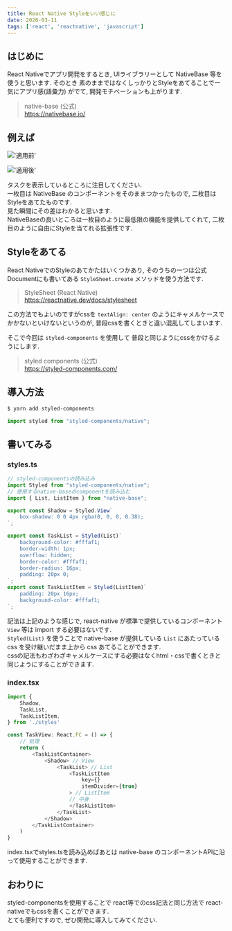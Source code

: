 ```yaml
---
title: React Native Styleをいい感じに
date: 2020-03-11
tags: ['react', 'reactnative', 'javascript']
---
```


## はじめに

React Nativeでアプリ開発をするとき, UIライブラリーとして NativeBase 等を使うと思います. そのとき
素のままではなくしっかりとStyleをあてることで一気にアプリ感(語彙力) がでて, 開発モチベーションも上がります.

> native-base (公式)\
> https://nativebase.io/

## 例えば

!['適用前'](https://i.gyazo.com/410048734961931da2537baf0abfc11c.png)

!['適用後'](https://i.gyazo.com/7278c4d69d0f6f4e6a9731b84f6882f5.png)

タスクを表示しているところに注目してください.\
一枚目は NativeBase のコンポーネントをそのままつかったもので, 二枚目はStyleをあてたものです.\
見た瞬間にその差はわかると思います.\
NativeBaseの良いところは一枚目のように最低限の機能を提供してくれて, 二枚目のように自由にStyleを当てれる拡張性です.

## Styleをあてる

React NativeでのStyleのあてかたはいくつかあり, そのうちの一つは公式Documentにも書いてある `StyleSheet.create`
メソッドを使う方法です.

> StyleSheet (React Native)\
> https://reactnative.dev/docs/stylesheet

この方法でもよいのですがcssを `textAlign: center` のようにキャメルケースでかかないといけないというのが,
普段cssを書くときと違い混乱してしまいます.

そこで今回は `styled-components` を使用して 普段と同じようにcssをかけるようにします.

> styled components (公式)\
> https://styled-components.com/

## 導入方法

```bash
$ yarn add styled-components
```

```typescript
import styled from "styled-components/native";
```

## 書いてみる

### styles.ts

```typescript
// styled-componentsの読み込み
import Styled from "styled-components/native";
// 使用するnative-baseのcomponentを読み込む
import { List, ListItem } from "native-base";

export const Shadow = Styled.View`
    box-shadow: 0 0 4px rgba(0, 0, 0, 0.38);
`;

export const TaskList = Styled(List)`
    background-color: #fffaf1;
    border-width: 1px;
    overflow: hidden;
    border-color: #fffaf1;
    border-radius: 16px;
    padding: 20px 0;
`;
export const TaskListItem = Styled(ListItem)`
    padding: 20px 16px;
    background-color: #fffaf1;
`;
```

記法は上記のような感じで, react-native が標準で提供しているコンポーネント `View` 等は import する必要はないです.\
`Styled(List)` を使うことで native-base が提供している `List` にあたっている css を受け継いだまま上から css
あてることができます.\
cssの記法もわざわざキャメルケースにする必要はなくhtml・cssで書くときと同じようにすることができます.

### index.tsx

```typescript
import {
    Shadow,
    TaskList,
    TaskListItem,
} from './styles'

const TaskView: React.FC = () => {
    // 処理
    return (
        <TaskListContainer>
            <Shadow> // View
                <TaskList> // List
                    <TaskListItem 
                        key={}
                        itemDivider={true}
                    > // ListItem
                    // 中身
                    </TaskListItem>
                </TaskList>
            </Shadow>
        </TaskListContainer>
    )
}
```

index.tsxでstyles.tsを読み込めばあとは native-base のコンポーネントAPIに沿って使用することができます.

## おわりに

styled-componentsを使用することで react等でのcss記法と同じ方法で react-nativeでもcssを書くことができます.\
とても便利ですので, ぜひ開発に導入してみてください.
